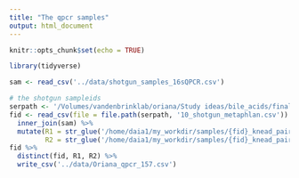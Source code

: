 ```yaml
---
title: "The qpcr samples"
output: html_document
---
```


```r
knitr::opts_chunk$set(echo = TRUE)
```

```r
library(tidyverse)
```

```r
sam <- read_csv('../data/shotgun_samples_16sQPCR.csv')
```
```r
# the shotgun sampleids 
serpath <- '/Volumes/vandenbrinklab/oriana/Study ideas/bile_acids/final_datasets/'
fid <- read_csv(file = file.path(serpath, '10_shotgun_metaphlan.csv')) %>% 
  inner_join(sam) %>% 
  mutate(R1 = str_glue('/home/daia1/my_workdir/samples/{fid}_knead_paired_1.fastq.gz'),
         R2 = str_glue('/home/daia1/my_workdir/samples/{fid}_knead_paired_2.fastq.gz'))
fid %>% 
  distinct(fid, R1, R2) %>% 
  write_csv('../data/Oriana_qpcr_157.csv')
```

